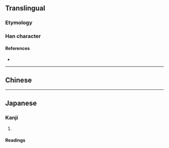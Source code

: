 {{also|欒}}
{{character info/new}}
==Translingual==

===Etymology===
{{Han simp|欒|f=䜌|t=亦}}

===Han character===
{{Han char|rn=75|rad=木|as=06|sn=10|four=|canj=YCD|ids=⿱亦木}}

====References====
* {{Han ref|kx=0524.130|dkj=14751|dj=0913.010|hdz=21205.030|uh=683E|ud=26686}}

----

==Chinese==
{{zh-see|欒}}

----

==Japanese==
{{ja-kanji forms|栾|欒}}

===Kanji===
{{ja-kanji|grade=|rs=木19|kyu=欒}}

# {{rfdef|ja|sort=木06}}

====Readings====
{{ja-readings
|goon=らん
|kanon=らん
|kun=おうち-<あふち-, ひじき-<ひぢき-, まどか-, まるい-
}}